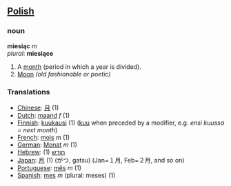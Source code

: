 ==[[Polish]]==

===noun===

'''miesiąc''' ''m''<br>
''plural'': '''miesiące'''

# A [[month]] (period in which a year is divided).
# [[Moon]] ''(old fashionable or poetic)'' 

===Translations===
*[[Chinese]]: [[月]] (1)
*[[Dutch]]: [[maand]] ''f'' (1)
*[[Finnish]]: [[kuukausi]] (1) ([[kuu]] when preceded by a modifier, e.g. ''ensi kuussa = next month'')
*[[French]]: [[mois]] ''m'' (1)
*[[German]]: [[Monat]] ''m'' (1)
*[[Hebrew]]: (1) [[חודש]]
*[[Japan]]: [[月]] (1) (がつ, gatsu) (Jan=１月, Feb=２月, and so on)
*[[Portuguese]]: [[mês]] ''m'' (1)
*[[Spanish]]: [[mes]] ''m'' (plural: meses) (1)